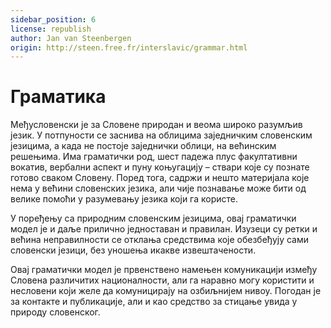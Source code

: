 ```yaml
---
sidebar_position: 6
license: republish
author: Jan van Steenbergen
origin: http://steen.free.fr/interslavic/grammar.html
---
```



# Граматика

Међусловенски је за Словене природан и веома широко разумљив језик. У потпуности се заснива на облицима заједничким словенским језицима, а када не постоје заједнички облици, на већинским решењима. Има граматички род, шест падежа плус факултативни вокатив, вербални аспект и пуну коњугацију – ствари које су познате готово сваком Словену. Поред тога, садржи и нешто материјала које нема у већини словенских језика, али чије познавање може бити од велике помоћи у разумевању језика који га користе.

У поређењу са природним словенским језицима, овај граматички модел је и даље прилично једноставан и правилан. Изузеци су ретки и већина неправилности се отклања средствима које обезбеђују сами словенски језици, без уношења икакве извештачености.

Овај граматички модел је првенствено намењен комуникацији између Словена различитих националности, али га наравно могу користити и несловени који желе да комуницирају на озбиљнијем нивоу. Погодан је за контакте и публикације, али и као средство за стицање увида у природу словенског.

<DocCardList />

